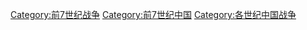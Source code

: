 [[Category:前7世纪战争|Category:前7世纪战争]]
[[Category:前7世纪中国|Category:前7世纪中国]]
[[Category:各世纪中国战争|Category:各世纪中国战争]]
